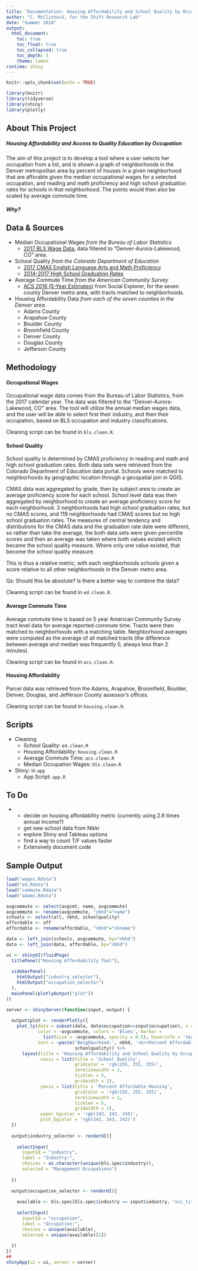 ```yaml
---
title: 'Documentation: Housing Affordability and School Quality by Occupation Tool'
author: "C. McClintock, for the Shift Research Lab"
date: "Summer 2018"
output: 
  html_document:
    toc: true
    toc_float: true
    toc_collapsed: true
    toc_depth: 5
    theme: lumen
runtime: shiny
---
```


```r
knitr::opts_chunk$set(echo = TRUE)
```

```r
library(knitr)
library(tidyverse)
library(shiny)
library(plotly)
```

## About This Project
##### Housing Affordability and Access to Quality Education by Occupation
The aim of this project is to develop a tool where a user selects her occupation from a list, and is shown a graph of neighborhoods in the Denver metropolitan area by percent of houses in a given neighborhood that are afforable given the median occupational wages for a selected occupation, and reading and math proficiency and high school graduation rates for schools in that neighborhood. The points would then also be scaled by average commute time.

##### Why? 


## Data & Sources
* Median Occupational Wages *from the Bureau of Labor Statistics*
    + [2017 BLS Wage Data](https://www.bls.gov/oes/current/oes_nat.htm), data filtered to "Denver-Aurora-Lakewood, CO" area. 
* School Quality *from the Colorado Department of Education*
    + [2017 CMAS English Language Arts and Math Proficiency](https://www.cde.state.co.us/assessment)
    + [2014-2017 High School Graduation Rates](https://www.cde.state.co.us/cdereval/gradratecurrent)
* Average Commute Time *from the American Community Survey*
    + [ACS 2016 (5-Year Estimates)](https://www.socialexplorer.com/tables/ACS2016_5yr/R11709778) from Social Explorer, for the seven county Denver metro area, with tracts matched to neighborhoods. 
* Housing Affordability Data *from each of the seven counties in the Denver area*
    + Adams County
    + Arapahoe County
    + Boulder County
    + Broomfield County
    + Denver County
    + Douglas County
    + Jefferson County

## Methodology

#### Occupational Wages

Occupational wage data comes from the Bureau of Labor Statistics, from the 2017 calendar year. The data was filtered to the "Denver-Aurora-Lakewood, CO" area. The tool will utilize the annual median wages data, and the user will be able to select first their industry, and then their occupation, based on BLS occupation and industry classifications.

Cleaning script can be found in `bls.clean.R`. 


#### School Quality

School quality is determined by CMAS proficiency in reading and math and high school graduation rates. Both data sets were retrieved from the Colorado Department of Education data portal. Schools were matched to neighborhoods by geographic location through a geospatial join in QGIS.  

CMAS data was aggregated by grade, then by subject area to create an average proficiency score for each school. School level data was then aggregated by neighborhood to create an average proficiency score for each neighborhood. 3 neighborhoods had high school graduation rates, but no CMAS scores, and 119 neighborhoods had CMAS scores but no high school graduation rates. The measures of central tendency and distributions for the CMAS data and the graduation rate date were different, so rather than take the average, the both data sets were given percentile scores and then an average was taken where both values existed which became the school quality measure. Where only one value existed, that become the school quality measure. 

This is thus a relative metric, with each neighborhoods schools given a score relative to all other neighborhoods in the Denver metro area. 

Qs: Should this be absolute? Is there a better way to combine the data? 

Cleaning script can be found in `ed.clean.R`. 

#### Average Commute Time

Average commute time is based on 5 year American Community Survey tract level data for average reported commute time. Tracts were then matched to neighborhoods with a matching table. Neighborhood averages were computed as the average of all matched tracts (the difference between average and median was frequently 0, always less than 2 minutes).

Cleaning script can be found in `acs.clean.R`. 

#### Housing Affordability

Parcel data was retrieved from the Adams, Arapahoe, Broomfield, Boulder, Denver, Douglas, and Jefferson County assessor's offices. 

Cleaning script can be found in `housing.clean.R`. 

## Scripts

* Cleaning
    + School Quality: `ed.clean.R`
    + Housing Affordability: `housing.clean.R`
    + Average Commute Time: `acs.clean.R`
    + Median Occupation Wages: `bls.clean.R`
    
* Shiny: in `app`
    + App Script: `app.R`


## To Do
*
    + decide on housing affordability metric (currently using 2.6 times annual income?)
    + get new school data from Nikki
    + explore Shiny and Tableau options
    + find a way to count T/F values faster
    + Extensively document code

## Sample Output 


``` r

load("wages.Rdata")
load("ed.Rdata")
load("commute.Rdata")
load("adams.Rdata")

avgcommute <- select(avgcmt, name, avgcommute)
avgcommute <- rename(avgcommute, "nbhd"="name")
schools <- select(all, nbhd, schoolquality)
affordable <- aff
affordable <- rename(affordable, "nbhd"="nhname")

data <- left_join(schools, avgcommute, by="nbhd")
data <- left_join(data, affordable, by="nbhd")

ui <- shinyUI(fluidPage(
  titlePanel("Housing Affordability Tool"),
  
  sidebarPanel(
    htmlOutput("industry_selector"),
    htmlOutput("occupation_selector")
  ),
  mainPanel(plotlyOutput("plot"))
))

server <- shinyServer(function(input, output) {
  
  output$plot <- renderPlotly({
    plot_ly(data = subset(data, data$occupation==input$occupation), x = ~schoolquality, y = ~affordability, type = 'scatter', mode = 'markers',
            color = ~avgcommute, colors = 'Blues', marker = 
              list(size = ~avgcommute, opacity = 0.5), hoverinfo = 'text',
            text = ~paste('Neighborhood:', nbhd, '<br>Percent Affordable Housing', affordability,  '<br>School Quality (Percentile):', 
                          schoolquality)) %>%
      layout(title = 'Housing Affordability and School Quality by Occupation',
             xaxis = list(title = 'School Quality',
                          gridcolor = 'rgb(255, 255, 255)',
                          zerolinewidth = 1,
                          ticklen = 5,
                          gridwidth = 2),
             yaxis = list(title = 'Percent Affordable Housing',
                          gridcolor = 'rgb(255, 255, 255)',
                          zerolinewidth = 1,
                          ticklen = 5,
                          gridwidth = 2),
             paper_bgcolor = 'rgb(243, 243, 243)',
             plot_bgcolor = 'rgb(243, 243, 243)')
  })
  
  output$industry_selector <- renderUI({
    
    selectInput(
      inputId = "industry", 
      label = "Industry:",
      choices = as.character(unique(bls.spec$industry)),
      selected = "Management Occupations")
    
  })
  
  output$occupation_selector <- renderUI({
    
    available <- bls.spec[bls.spec$industry == input$industry, "occ_title"]
    
    selectInput(
      inputId = "occupation", 
      label = "Occupation:",
      choices = unique(available),
      selected = unique(available)[1])
    
  })
})
##
shinyApp(ui = ui, server = server)
```



